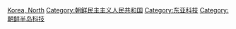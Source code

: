 [[Category:亚洲各国科技|Korea, North]]
[[Category:朝鲜民主主义人民共和国|Category:朝鲜民主主义人民共和国]]
[[Category:东亚科技|Category:东亚科技]]
[[Category:朝鲜半岛科技|Category:朝鲜半岛科技]]